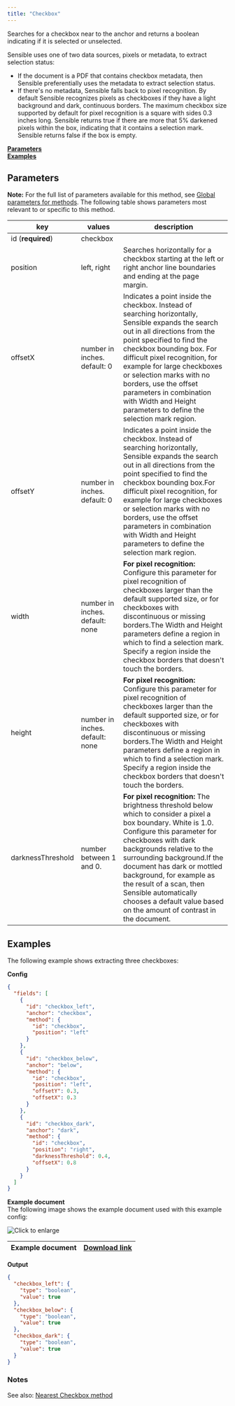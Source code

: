 ```yaml
---
title: "Checkbox"
---
```


Searches for a checkbox near to the anchor and returns a boolean indicating if it is selected or unselected. 

Sensible uses one of two data sources, pixels or metadata, to extract selection status:

* If the document is a PDF that contains checkbox metadata, then Sensible preferentially uses the metadata to extract selection status.
* If there's no metadata, Sensible falls back to pixel recognition. By default Sensible recognizes pixels as checkboxes if they have a light background and dark, continuous borders. The maximum checkbox size supported by default for pixel recognition is a square with sides 0.3 inches long. Sensible returns true if there are more that 5% darkened pixels within the box, indicating that it contains a selection mark. Sensible returns false if the box is empty.

[**Parameters**](/senseml-reference/methods/checkbox#parameters)  
[**Examples**](/senseml-reference/methods/checkbox#examples)

## Parameters

**Note:** For the full list of parameters available for this method, see [Global parameters for methods](/senseml-reference/field-query-object/method#global-parameters-for-methods). The following table shows parameters most relevant to or specific to this method.

| key               | values                          | description                                                                                                                                                                                                                                                                                                                                                                                                       |
| ----------------- | ------------------------------- | ----------------------------------------------------------------------------------------------------------------------------------------------------------------------------------------------------------------------------------------------------------------------------------------------------------------------------------------------------------------------------------------------------------------- |
| id (**required**) | checkbox                        |                                                                                                                                                                                                                                                                                                                                                                                                                   |
| position          | left, right                     | Searches horizontally for a checkbox starting at the left or right anchor line boundaries and ending at the page margin.                                                                                                                                                                                                                                                                                          |
| offsetX           | number in inches. default: 0    | Indicates a point inside the checkbox. Instead of searching horizontally, Sensible expands the search out in all directions from the point specified to find the checkbox bounding box. For difficult pixel recognition, for example for large checkboxes or selection marks with no borders, use the offset parameters in combination with Width and Height parameters to define the selection mark region.      |
| offsetY           | number in inches. default: 0    | Indicates a point inside the checkbox. Instead of searching horizontally, Sensible expands the search out in all directions from the point specified to find the checkbox bounding box.For difficult pixel recognition, for example for large checkboxes or selection marks with no borders, use the offset parameters in combination with Width and Height parameters to define the selection mark region.       |
| width             | number in inches. default: none | **For pixel recognition:** Configure this parameter for pixel recognition of checkboxes larger than the default supported size, or for checkboxes with discontinuous or missing borders.The Width and Height parameters define a region in which to find a selection mark. Specify a region inside the checkbox borders that doesn't touch the borders.                                                           |
| height            | number in inches. default: none | **For pixel recognition:** Configure this parameter for pixel recognition of checkboxes larger than the default supported size, or for checkboxes with discontinuous or missing borders.The Width and Height parameters define a region in which to find a selection mark. Specify a region inside the checkbox borders that doesn't touch the borders.                                                           |
| darknessThreshold | number between 1 and 0.         | **For pixel recognition:** The brightness threshold below which to consider a pixel a box boundary. White is 1.0\. Configure this parameter for checkboxes with dark backgrounds relative to the surrounding background.If the document has dark or mottled background, for example as the result of a scan, then Sensible automatically chooses a default value based on the amount of contrast in the document. |

## Examples

The following example shows extracting three checkboxes:

**Config**

```JSON JSON 
{
  "fields": [
    {
      "id": "checkbox_left",
      "anchor": "checkbox",
      "method": {
        "id": "checkbox",
        "position": "left"
      }
    },
    {
      "id": "checkbox_below",
      "anchor": "below",
      "method": {
        "id": "checkbox",
        "position": "left",
        "offsetY": 0.3,
        "offsetX": 0.3
      }
    },
    {
      "id": "checkbox_dark",
      "anchor": "dark",
      "method": {
        "id": "checkbox",
        "position": "right",
        "darknessThreshold": 0.4,
        "offsetX": 0.8
      }
    }
  ]
}
```
**Example document**  
The following image shows the example document used with this example config:

![Click to enlarge](/images/checkbox.png)

| Example document | [Download link](https://raw.githubusercontent.com/sensible-hq/sensible-docs/main/readme-sync/assets/v0/pdfs/checkbox.pdf) |
| ---------------- | ------------------------------------------------------------------------------------------------------------------------- |

**Output**

```JSON JSON 
{
  "checkbox_left": {
    "type": "boolean",
    "value": true
  },
  "checkbox_below": {
    "type": "boolean",
    "value": true
  },
  "checkbox_dark": {
    "type": "boolean",
    "value": true
  }
}
```
### Notes

See also: [Nearest Checkbox method](/senseml-reference/methods/nearest-checkbox)